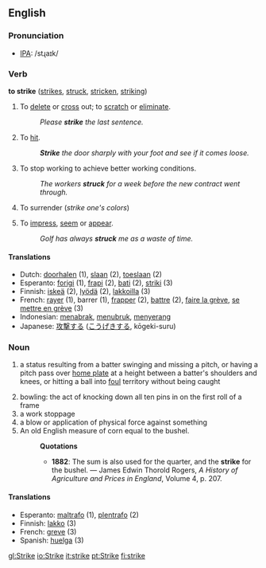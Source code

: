 ==English==

=== Pronunciation ===
*[[w:IPA|IPA]]: /stɻaɪk/

=== Verb ===
'''to strike''' ([[strikes]], [[struck]], [[stricken]], [[striking]])

# To [[delete]] or [[cross]] out; to [[scratch]] or [[eliminate]].
#:''Please '''strike''' the last sentence.''
# To [[hit]].
#:'''''Strike''' the door sharply with your foot and see if it comes loose.''
# To stop working to achieve better working conditions.
#:''The workers '''struck''' for a week before the new contract went through.''
# {{obsolete}} To surrender (''strike one's colors'')
# To [[impress]], [[seem]] or [[appear]].
#:''Golf has always '''struck''' me as a waste of time.''

==== Translations ====
*Dutch: [[doorhalen]] (1), [[slaan]] (2), [[toeslaan]] (2)
*Esperanto: [[forigi]] (1), [[frapi]] (2), [[bati]] (2), [[striki]] (3)
*Finnish: [[iskeä]] (2), [[lyödä]] (2), [[lakkoilla]] (3)
*French: [[rayer]] (1), barrer (1), [[frapper]] (2), [[battre]] (2), [[faire la grève]], [[se mettre en grève]] (3)
*Indonesian: [[tabrak|menabrak]], [[tubruk|menubruk]], [[serang|menyerang]]
*Japanese: [[攻撃]]する ([[こうげき]]する, kōgeki-suru)

=== Noun ===
{{en-noun-reg}}

# {{baseball}} a status resulting from a batter swinging and missing a pitch, or having a pitch pass over [[home plate]] at a height between a batter's shoulders and knees, or hitting a ball into [[foul]] territory without being caught
# bowling: the act of knocking down all ten pins in on the first roll of a frame
# a work stoppage
# a blow or application of physical force against something
# An old English measure of corn equal to the bushel.
#:'''Quotations'''
#:*'''1882''': The sum is also used for the quarter, and the '''strike''' for the bushel. &mdash; James Edwin Thorold Rogers, ''A History of Agriculture and Prices in England'', Volume 4, p. 207.

==== Translations ====
*Esperanto: [[maltrafo]] (1), [[plentrafo]] (2)
*Finnish: [[lakko]] (3)
*French: [[greve]] (3)
*Spanish: [[huelga]] {{f}} (3)

[[gl:Strike]]
[[io:Strike]]
[[it:strike]]
[[pt:Strike]]
[[fi:strike]]